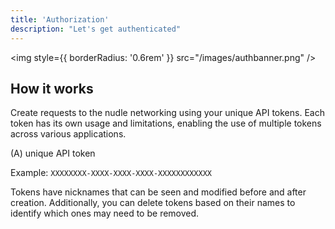 ```yaml
---
title: 'Authorization'
description: "Let's get authenticated"
---
```


<img
  style={{ borderRadius: '0.6rem' }}
  src="/images/authbanner.png"
/>

## How it works
Create requests to the nudle networking using your unique API tokens. Each token has its own usage and limitations, enabling the use of multiple tokens across various applications. 

<ResponseField name="TOKEN" type="string" required>
(A) unique API token

Example: `XXXXXXXX-XXXX-XXXX-XXXX-XXXXXXXXXXXX`

</ResponseField>

Tokens have nicknames that can be seen and modified before and after creation. Additionally, you can delete tokens based on their names to identify which ones may need to be removed.